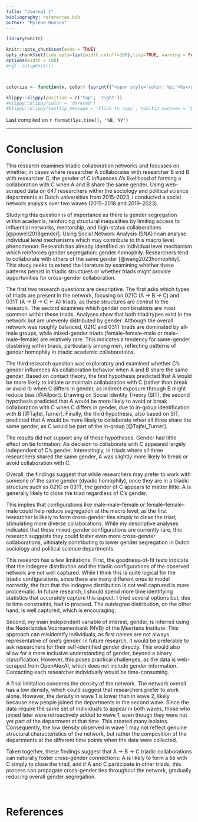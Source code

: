 ```yaml
---
title: "Journal 1"
bibliography: references.bib
author: "Mylène Husson"
---
```


```r
library(knitr)

knitr::opts_chunk$set(echo = TRUE)
opts_chunk$set(tidy.opts=list(width.cutoff=100),tidy=TRUE, warning = FALSE, message = FALSE,comment = "#>", cache=TRUE, class.source=c("test"), class.output=c("test2"))
options(width = 100)
#rgl::setupKnitr()



colorize <- function(x, color) {sprintf("<span style='color: %s;'>%s</span>", color, x) }

```

```r
klippy::klippy(position = c('top', 'right'))
#klippy::klippy(color = 'darkred')
#klippy::klippy(tooltip_message = 'Click to copy', tooltip_success = 'Done')
```

Last compiled on `r format(Sys.time(), '%B, %Y')`
<br>

------------------------------------------------------------------------

# Conclusion

This research examines triadic collaboration networks and focusses on whether, in cases where researcher A collaborates with researcher B and B with researcher C, the gender of C influences A’s likelihood of forming a collaboration with C when A and B share the same gender. Using web-scraped data on 647 researchers within the sociology and political science departments at Dutch universities from 2015–2023, I conducted a social network analysis over two waves (2015–2018 and 2019–2023).

Studying this question is of importance as there is gender segregation within academia, reinforcing structural inequalities by limiting access to influential networks, mentorship, and high-status collaborations [@powell2018gender]. Using Social Network Analysis (SNA) I can analyse individual level mechanisms which may contribute to this macro level phenomenon. Research has already identified an individual level mechanism which reinforces gender segregation: gender homophily. Researchers tend to collaborate with others of the same gender [@wang2023homophily]. This study seeks to extend the literature by examining whether these patterns persist in triadic structures or whether triads might provide opportunities for cross-gender collaboration.

The first two research questions are descriptive. The first asks which types of triads are present in the network, focusing on 021C (A -> B -> C) and 031T (A -> B -> C <- A) triads, as these structures are central to the research. The second examines which gender combinations are most common within these triads. Analyses show that both triad types exist in the network but are unevenly distributed by gender. Although the overall network was roughly balanced, 021C and 031T triads are dominated by all-male groups, while mixed-gender triads (female–female–male or male–male–female) are relatively rare. This indicates a tendency for same-gender clustering within triads, particularly among men, reflecting patterns of gender homophily in triadic academic collaborations.

The third research question was exploratory and examined whether C’s gender influences A’s collaboration behavior when A and B share the same gender. Based on contact theory, the first hypothesis predicted that A would be more likely to initiate or maintain collaboration with C (rather than break or avoid it) when C differs in gender, as indirect exposure through B might reduce bias [@Allport]. Drawing on Social Identity Theory (SIT), the second hypothesis predicted that A would be more likely to avoid or break collaboration with C when C differs in gender, due to in-group identification with B [@Tajfel_Turner]. Finally, the third hypothesis, also based on SIT, predicted that A would be more likely to collaborate when all three share the same gender, as C would be part of the in-group [@Tajfel_Turner].

The results did not support any of these hypotheses. Gender had little effect on tie formation: A’s decision to collaborate with C appeared largely independent of C’s gender. Interestingly, in triads where all three researchers shared the same gender, A was slightly more likely to break or avoid collaboration with C.

Overall, the findings suggest that while researchers may prefer to work with someone of the same gender (dyadic homophily), once they are in a triadic structure such as 021C or 031T, the gender of C appears to matter little: A is generally likely to close the triad regardless of C’s gender.

This implies that configurations like male–male–female or female–female–male could help reduce segregation at the macro level, as the first researcher is likely to form cross-gender ties simply to close the triad, stimulating more diverse collaborations. While my descriptive analyses indicated that these mixed-gender configurations are currently rare, this research suggests they could foster even more cross-gender collaborations, ultimately contributing to lower gender segregation in Dutch sociology and political science departments.

This research has a few limitations. First, the goodness-of-fit tests indicate that the indegree distribution and the triadic configurations of the observed network are not well captured. While I think this is quite logical for the triadic configurations, since there are many different ones to model correctly, the fact that the indegree distribution is not well captured is more problematic. In future research, I should spend more time identifying statistics that accurately capture this aspect. I tried several options but, due to time constraints, had to proceed. The outdegree distribution, on the other hand, is well captured, which is encouraging.

Second, my main independent variable of interest, gender, is inferred using the Nederlandse Voornamenbank (NVB) of the Meertens Institute. This approach can misidentify individuals, as first names are not always representative of one’s gender. In future research, it would be preferable to ask researchers for their self-identified gender directly. This would also allow for a more inclusive understanding of gender, beyond a binary classification. However, this poses practical challenges, as the data is web-scraped from OpenAlexAI, which does not include gender information. Contacting each researcher individually would be time-consuming.

A final limitation concerns the density of the network. The network overall has a low density, which could suggest that researchers prefer to work alone. However, the density in wave 1 is lower than in wave 2, likely because new people joined the departments in the second wave. Since the data require the same set of individuals to appear in both waves, those who joined later were retroactively added to wave 1, even though they were not yet part of the department at that time. This created many isolates. Consequently, the low density observed in wave 1 may not reflect genuine structural characteristics of the network, but rather the composition of the departments at the different time points when the data were collected.

Taken together, these findings suggest that A -> B -> C triadic collaborations can naturally foster cross-gender connections: A is likely to form a tie with C simply to close the triad, and if A and C participate in other triads, this process can propagate cross-gender ties throughout the network, gradually reducing overall gender segregation.

<br>

# References




